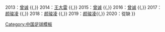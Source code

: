 {{Navbox
|basestyle = background:#DD0000;color:#FBEA0E;
|name= 中国足球协会年度最佳守门员
| state = {{{state|autocollapse}}}
|title= [[中国足球超级联赛|<span style="color:#FBEA0E">中国足球协会年度最佳守门员</span>]]
|list1= 2012：[[邓小飞]] {{,}} 2013：[[曾诚]] {{,}} 2014：[[王大雷]] {{,}} 2015：[[曾诚]] {{,}} 2016：[[曾诚]] {{,}} 2017：[[颜骏凌]] {{,}} 2018：[[颜骏凌]] {{,}} 2019：[[颜骏凌]]{{,}} 2020：從缺
}}<noinclude>
{{collapsible option}}
{{DEFAULTSORT:China football 2nd level league champions}}
[[Category:中国足球模板]]
</noinclude>